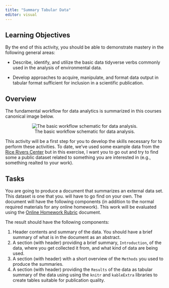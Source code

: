 ```yaml
---
title: "Summary Tabular Data"
editor: visual
---
```


## Learning Objectives

By the end of this activity, you should be able to demonstrate mastery in the following general areas:  

- Describe, identify, and utilize the basic data tidyverse verbs commonly used in the analysis of environmental data.                       

- Develop approaches to acquire, manipulate, and format data output in tabular format sufficient for inclusion in a scientific publication.   

## Overview

The fundamental workflow for data analytics is summarized in this courses canonical image below.

<center>
![The basic workflow schematic for data analysis.](media/workflow.png)
</center>

This activity will be a first step for you to develop the skills necessary for to perform these activities.  To date, we've used some example data from the [Rice Rivers Center](https://ricerivers.vcu.edu) but in this exercise, I want you to go out and try to find some a public dataset related to something you are interested in (e.g., something realted to your work).  

## Tasks

You are going to produce a document that summarizes an external data set.  This dataset is one that you. will have to go find on your own.  The document will have the following components (in addition to the normal required materials for any online homework).  This work will be evaluated using the [Online Homework Rubric](https://dyerlabteaching.github.io/ENVS-543/homework_rubric.html) document.   

The result should have the following components:

1. Header contents and summary of the data.  You should have a brief summary of what is in the document as an abstract.  
2. A section (with header) providing a brief summary, `Introduction`, of the data, where you get collected it from, and what kind of data are being used.    
3. A section (with header) with a short overview of the `Methods` you used to produce the summaries.  
4. A section (with header) providing the `Results` of the data as tabular summary of the data using using the `knitr` and `kableExtra` libraries to create tables suitable for publication quality.  



